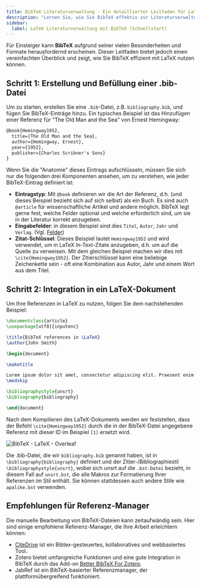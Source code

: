 ```yaml
---
title: BibTeX Literaturverwaltung - Ein detaillierter Leitfaden für LaTeX
description: "Lernen Sie, wie Sie BibTeX effektiv zur Literaturverwaltung mit LaTeX nutzen können, von der Erstellung einer .bib-Datei bis zur Integration in Ihr LaTeX-Dokument."
sidebar:
  label: LaTeX Literaturverwaltung mit BibTeX (Schnellstart)
---
```


Für Einsteiger kann **BibTeX** aufgrund seiner vielen Besonderheiten und Formate herausfordernd erscheinen. Dieser Leitfaden bietet jedoch einen vereinfachten Überblick und zeigt, wie Sie BibTeX effizient mit LaTeX nutzen können.


<CiteDrive /> 

## Schritt 1: Erstellung und Befüllung einer .bib-Datei

Um zu starten, erstellen Sie eine `.bib`-Datei, z.B. `bibliography.bib`, und fügen Sie BibTeX-Einträge hinzu. Ein typisches Beispiel ist das Hinzufügen einer Referenz für "The Old Man and the Sea" von Ernest Hemingway:

```latex
@book{Hemingway1952,
  title={The Old Man and the Sea},
  author={Hemingway, Ernest},
  year={1952},
  publisher={Charles Scribner's Sons}
}
```

Wenn Sie die "Anatomie" dieses Eintrags aufschlüsseln, müssen Sie sich nur die folgenden drei Komponenten ansehen, um zu verstehen, wie jeder BibTeX-Eintrag definiert ist:

* **Eintragstyp**: Mit `@book` definieren wir die Art der Referenz, d.h. (und dieses Beispiel bezieht sich auf sich selbst) als ein Buch. Es sind auch `@article` für wissenschaftliche Artikel und andere möglich. BibTeX legt gerne fest, welche Felder optional und welche erforderlich sind, um sie in der Literatur korrekt anzugeben.
* **Eingabefelder**: in diesem Beispiel sind dies `Titel`, `Autor`, `Jahr` und `Verlag`. (Vgl. [Felder](./fields))
* **Zitat-Schlüssel**: Dieses Beispiel lautet `Hemingway1952` und wird verwendet, um in LaTeX In-Text-Zitate anzugeben, d.h. um auf die Quelle zu verweisen. Mit dem gleichen Beispiel machen wir dies mit `\cite{Hemingway1952}`. Der Zitierschlüssel kann eine beliebige Zeichenkette sein - oft eine Kombination aus Autor, Jahr und einem Wort aus dem Titel.


## Schritt 2: Integration in ein LaTeX-Dokument

Um Ihre Referenzen in LaTeX zu nutzen, folgen Sie dem nachstehenden Beispiel:

```latex
\documentclass{article}
\usepackage[utf8]{inputenc}

\title{BibTeX references in \LaTeX}
\author{John Smith}

\begin{document}

\maketitle

Lorem ipsum dolor sit amet, consectetur adipiscing elit. Praesent enim urna, dapibus et bibendum vel, consectetur et turpis. Cras a molestie nulla. \cite{Hemingway1952}
\medskip

\bibliographystyle{unsrt}
\bibliography{bibliography}

\end{document}
```

Nach dem Kompilieren des LaTeX-Dokuments werden wir feststellen, dass der Befehl `\cite{Hemingway1952}` durch die in der BibTeX-Datei angegebene Referenz mit dieser ID im Beispiel `[1]` ersetzt wird.


![BibTeX - LaTeX - Overleaf](@assets/images/tutorial/LaTeX_Overleaf_BibTeX-Example.png)

Die .bib-Datei, die wir `bibliography.bib` genannt haben, ist in `\bibliography{bibliography}` definiert und der Zitier-/Bibliographiestil `\bibliographystyle{unsrt}`, wobei sich unsrt auf die `.bst-Datei` bezieht, in diesem Fall auf `unsrt.bst`, die alle Makros zur Formatierung Ihrer Referenzen im Stil enthält. Sie können stattdessen auch andere Stile wie `apalike.bst` verwenden.

## Empfehlungen für Referenz-Manager

Die manuelle Bearbeitung von BibTeX-Dateien kann zeitaufwändig sein. Hier sind einige empfohlene Referenz-Manager, die Ihre Arbeit erleichtern können:

- [CiteDrive](https://www.citedrive.com/) ist ein Bibtex-gesteuertes, kollaboratives und webbasiertes Tool.
- Zotero bietet umfangreiche Funktionen und eine gute Integration in BibTeX durch das Add-on [Better BibTeX For Zotero](https://retorque.re/zotero-better-bibtex/).
- JabRef ist ein BibTeX-basierter Referenzmanager, der plattformübergreifend funktioniert.